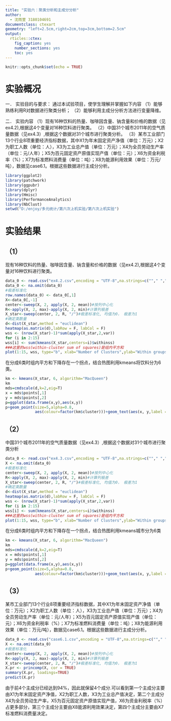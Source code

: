 ```yaml
---
title: "实验六：聚类分析和主成分分析"
author:
  - 沈雨萱 3180104691
documentclass: ctexart
geometry: "left=2.5cm,right=2cm,top=3cm,bottom=2.5cm"
output:
  rticles::ctex:
    fig_caption: yes
    number_sections: yes
    toc: yes
---
```


```r
knitr::opts_chunk$set(echo = TRUE)
```

# 实验概况
一．	实验目的与要求：
通过本试验项目，使学生理解并掌握如下内容
（1）能够熟练利用R对数据进行聚类分析；
（2）能够利用主成分分析方法进行变量降维。



二．	实验内容 
（1）现有16种饮料的热量、咖啡因含量、钠含量和价格的数据（见ex4.2),根据这4个变量对16种饮料进行聚类。
（2）中国31个城市2011年的空气质量数据（见ex4.3）,根据这个数据对31个城市进行聚类分析。
（3）某市工业部门13个行业8项重要经济指标数据，其中X1为年末固定资产净值（单位：万元）；X2为职工人数（单位：人），X3为工业总产值（单位：万元）；X4为全员劳动生产率（单位：元/人年）；X5为百元固定资产原值实现产值（单位：元）；X6为资金利税率（%）；X7为标准燃料消费量（单位：吨）；X8为能源利用效果（单位：万元/吨），数据见case6.1。根据这些数据进行主成分分析。



```r
library(ggplot2)
library(patchwork)
library(ggpubr)
library(dplyr)
library(Hmisc)
library(PerformanceAnalytics)
library(NbClust)
setwd("D:/enjoy/多元统计/第六次上机实验/第六次上机实验")
```

# 实验结果

## （1）

现有16种饮料的热量、咖啡因含量、钠含量和价格的数据（见ex4.2),根据这4个变量对16种饮料进行聚类。

```r
data_0 <- read.csv("ex4.2.csv",encoding = "UTF-8",na.strings=c(""," ","NA"),header=T)
data_0 <- na.omit(data_0)
#极差标准化
row.names(data_0) <- data_0[,1]
X<-data_0[,-1]
center<-sweep(X, 2, apply(X, 2, mean))#按列中心化
R<-apply(X, 2, max)-apply(X, 2, min)#计算列极差
X_star<-sweep(center, 2, R, "/")#极差标准化, 均值为0， 极差为1
#确定类数量
d<-dist(X_star,method = "euclidean")
heatmap(as.matrix(d),labRow = F, labCol = F)
wss <- (nrow(X_star)-1)*sum(apply(X_star,2,var))
for (i in 2:15)
wss[i] <- sum(kmeans(X_star,centers=i)$withinss)
###这里的wss(within-cluster sum of squares)是组内平方和
plot(1:15, wss, type="b", xlab="Number of Clusters",ylab="Within groups sum of squares")

```

在分成6类时组内平方和下降存在一个拐点，结合热图利用kmeans将饮料分为6类。

```r
km <- kmeans(X_star, 6, algorithm="MacQueen")
km
mds=cmdscale(d,k=2,eig=T)
x = mds$points[,1]
y = mds$points[,2]
p=ggplot(data.frame(x,y),aes(x,y))
p+geom_point(size=5,alpha=0.8,
             aes(colour=factor(km$cluster)))+geom_text(aes(x, y,label = rownames(X_star)),size=3)
```

## （2）

中国31个城市2011年的空气质量数据（见ex4.3）,根据这个数据对31个城市进行聚类分析


```r
data_0 <- read.csv("ex4.3.csv",encoding = "UTF-8",na.strings=c(""," ","NA"),header=T,row.names = 1)
X <- na.omit(data_0)
#极差标准化
center<-sweep(X, 2, apply(X, 2, mean))#按列中心化
R<-apply(X, 2, max)-apply(X, 2, min)#计算列极差
X_star<-sweep(center, 2, R, "/")#极差标准化, 均值为0， 极差为1
#确定类数量
d<-dist(X_star,method = "euclidean")
heatmap(as.matrix(d),labRow = F, labCol = F)
wss <- (nrow(X_star)-1)*sum(apply(X_star,2,var))
for (i in 2:15)
wss[i] <- sum(kmeans(X_star,centers=i)$withinss)
###这里的wss(within-cluster sum of squares)是组内平方和
plot(1:15, wss, type="b", xlab="Number of Clusters",ylab="Within groups sum of squares")
```

在分成6类时组内平方和下降存在一个拐点，结合热图利用kmeans城市分为6类

```r
km <- kmeans(X_star, 6, algorithm="MacQueen")
km
mds=cmdscale(d,k=2,eig=T)
x = mds$points[,1]
y = mds$points[,2]
p=ggplot(data.frame(x,y),aes(x,y))
p+geom_point(size=5,alpha=0.8,
             aes(colour=factor(km$cluster)))+geom_text(aes(x, y,label = rownames(X_star)),size=3)

```

## （3）

某市工业部门13个行业8项重要经济指标数据，其中X1为年末固定资产净值（单位：万元）；X2为职工人数（单位：人），X3为工业总产值（单位：万元）；X4为全员劳动生产率（单位：元/人年）；X5为百元固定资产原值实现产值（单位：元）；X6为资金利税率（%）；X7为标准燃料消费量（单位：吨）；X8为能源利用效果（单位：万元/吨），数据见case6.1。根据这些数据进行主成分分析。

```r
data_0 <- read.csv("case6.1.csv",encoding = "UTF-8",na.strings=c(""," ","NA"),header=T,row.names = 1)
X <- na.omit(data_0)
#极差标准化
center<-sweep(X, 2, apply(X, 2, mean))#按列中心化
R<-apply(X, 2, max)-apply(X, 2, min)#计算列极差
X_star<-sweep(center, 2, R, "/")#极差标准化, 均值为0， 极差为1
X.pr <- princomp(X, cor = TRUE)
summary(X.pr, loadings=TRUE)
predict(X.pr)

```

由于前4个主成分已经达到94%，因此就保留4个成分.可以看到第一个主成分主要由X1为年末固定资产净值，X2为职工人数，X3为工业总产值决定，第二个主成分X4为全员劳动生产率，X5为百元固定资产原值实现产值，X6为资金利税率（%）占更多部分，第三个主成分主要由X8能源利用效果决定，第四个主成分主要由X7标准燃料消费量决定。

